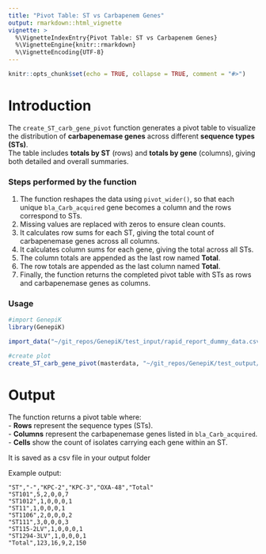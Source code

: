 ```yaml
---
title: "Pivot Table: ST vs Carbapenem Genes"
output: rmarkdown::html_vignette
vignette: >
  %\VignetteIndexEntry{Pivot Table: ST vs Carbapenem Genes}
  %\VignetteEngine{knitr::rmarkdown}
  %\VignetteEncoding{UTF-8}
---
```


```r
knitr::opts_chunk$set(echo = TRUE, collapse = TRUE, comment = "#>")
```
# Introduction  
The `create_ST_carb_gene_pivot` function generates a pivot table to visualize the distribution of **carbapenemase genes** across different **sequence types (STs)**.  
The table includes **totals by ST** (rows) and **totals by gene** (columns), giving both detailed and overall summaries.


### Steps performed by the function

1. The function reshapes the data using `pivot_wider()`, so that each unique `bla_Carb_acquired` gene becomes a column and the rows correspond to STs.  
2. Missing values are replaced with zeros to ensure clean counts.  
3. It calculates row sums for each ST, giving the total count of carbapenemase genes across all columns.  
4. It calculates column sums for each gene, giving the total across all STs.  
5. The column totals are appended as the last row named **Total**.  
6. The row totals are appended as the last column named **Total**.  
7. Finally, the function returns the completed pivot table with STs as rows and carbapenemase genes as columns.

### Usage
```r
#import GenepiK
library(GenepiK)

import_data("~/git_repos/GenepiK/test_input/rapid_report_dummy_data.csv", "~/git_repos/")
```

```r
#create plot
create_ST_carb_gene_pivot(masterdata, "~/git_repos/GenepiK/test_output/")
```

# Output  
The function returns a pivot table where:  
- **Rows** represent the sequence types (STs).  
- **Columns** represent the carbapenemase genes listed in `bla_Carb_acquired`.  
- **Cells** show the count of isolates carrying each gene within an ST.  

It is saved as a csv file in your output folder

Example output:
```csv
"ST","-","KPC-2","KPC-3","OXA-48","Total"
"ST101",5,2,0,0,7
"ST1012",1,0,0,0,1
"ST11",1,0,0,0,1
"ST1106",2,0,0,0,2
"ST111",3,0,0,0,3
"ST115-2LV",1,0,0,0,1
"ST1294-3LV",1,0,0,0,1
"Total",123,16,9,2,150
```

